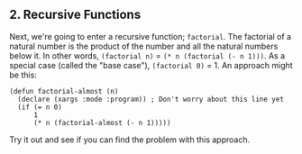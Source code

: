 ## 2. Recursive Functions

Next, we're going to enter a recursive function; `factorial`. The factorial of a
natural number is the product of the number and all the natural numbers below
it. In other words, `(factorial n)` = `(* n (factorial (- n 1)))`. As a special
case (called the "base case"), `(factorial 0)` = 1. An approach might be this:

    (defun factorial-almost (n)
      (declare (xargs :mode :program)) ; Don't worry about this line yet
      (if (= n 0)
          1
          (* n (factorial-almost (- n 1)))))

Try it out and see if you can find the problem with this approach.
